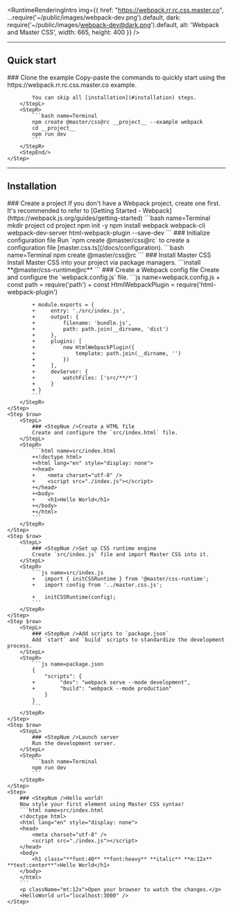 
<RuntimeRenderingIntro img={{
    href: "https://webpack.rr.rc.css.master.co",
    ...require('~/public/images/webpack-dev.png').default,
    dark: require('~/public/images/webpack-dev@dark.png').default,
    alt: 'Webpack and Master CSS',
    width: 665, height: 400 }} />

---

## Quick start
<StepSection>
    <Step $row>
        <StepL>
            ### <StepNum />Clone the example
            Copy-paste the commands to quickly start using the https://webpack.rr.rc.css.master.co example.

            You can skip all [installation](#installation) steps.
        </StepL>
        <StepR>
            ```bash name=Terminal
            npm create @master/css@rc __project__ --example webpack
            cd __project__
            npm run dev
            ```
        </StepR>
        <StepEnd/>
    </Step>
</StepSection>

---

## Installation

<StepSection>
    <Step $row>
        <StepL>
            ### <StepNum />Create a project
            If you don't have a Webpack project, create one first. It's recommended to refer to [Getting Started - Webpack](https://webpack.js.org/guides/getting-started)
        </StepL>
        <StepR>
            ```bash name=Terminal
            mkdir project
            cd project
            npm init -y
            npm install webpack webpack-cli webpack-dev-server html-webpack-plugin --save-dev
            ```
        </StepR>
    </Step>
    <Step $row>
        <StepL>
            ### <StepNum />Initialize configuration file
            Run `npm create @master/css@rc` to create a configuration file [master.css.ts](/docs/configuration).
        </StepL>
        <StepR>
            ```bash name=Terminal
            npm create @master/css@rc
            ```
        </StepR>
    </Step>
    <Step $row>
        <StepL>
            ### <StepNum />Install Master CSS
            Install Master CSS into your project via package managers.
        </StepL>
        <StepR>
            ```install
            **@master/css-runtime@rc**
            ```
        </StepR>
    </Step>
    <Step $row>
        <StepL>
            ### <StepNum />Create a Webpack config file
            Create and configure the `webpack.config.js` file.
        </StepL>
        <StepR>
            ```js name=webpack.config.js
            + const path = require('path')
            + const HtmlWebpackPlugin = require('html-webpack-plugin')

            + module.exports = {
            +     entry: './src/index.js',
            +     output: {
            +         filename: 'bundle.js',
            +         path: path.join(__dirname, 'dist')
            +     },
            +     plugins: [
            +         new HtmlWebpackPlugin({
            +             template: path.join(__dirname, '')
            +         })
            +     ],
            +     devServer: {
            +         watchFiles: ['src/**/*']
            +     }
            + }
            ```
        </StepR>
    </Step>
    <Step $row>
        <StepL>
            ### <StepNum />Create a HTML file
            Create and configure the `src/index.html` file.
        </StepL>
        <StepR>
            ```html name=src/index.html
            +<!doctype html>
            +<html lang="en" style="display: none">
            +<head>
            +    <meta charset="utf-8" />
            +    <script src="./index.js"></script>
            +</head>
            +<body>
            +    <h1>Hello World</h1>
            +</body>
            +</html>
            ```
        </StepR>
    </Step>
    <Step $row>
        <StepL>
            ### <StepNum />Set up CSS runtime engine
            Create `src/index.js` file and import Master CSS into it.
        </StepL>
        <StepR>
            ```js name=src/index.js
            +   import { initCSSRuntime } from '@master/css-runtime';
            +   import config from '../master.css.js';

            +   initCSSRuntime(config);
            ```
        </StepR>
    </Step>
    <Step $row>
        <StepL>
            ### <StepNum />Add scripts to `package.json`
            Add `start` and `build` scripts to standardize the development process.
        </StepL>
        <StepR>
            ```js name=package.json
            {
                "scripts": {
            +        "dev": "webpack serve --mode development",
            +        "build": "webpack --mode production"
                }
            }
            ```
        </StepR>
    </Step>
    <Step $row>
        <StepL>
            ### <StepNum />Launch server
            Run the development server.
        </StepL>
        <StepR>
            ```bash name=Terminal
            npm run dev
            ```
        </StepR>
    </Step>
    <Step>
        ### <StepNum />Hello world!
        Now style your first element using Master CSS syntax!
        ```html name=src/index.html
        <!doctype html>
        <html lang="en" style="display: none">
        <head>
            <meta charset="utf-8" />
            <script src="./index.js"></script>
        </head>
        <body>
            <h1 class="**font:40** **font:heavy** **italic** **m:12x** **text:center**">Hello World</h1>
        </body>
        </html>
        ```
        <p className="mt:12x">Open your browser to watch the changes.</p>
        <HelloWorld url="localhost:3000" />
    </Step>
</StepSection>